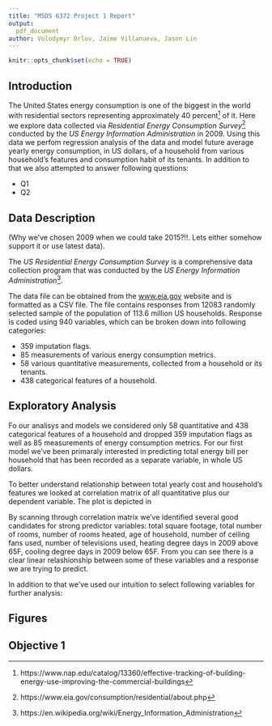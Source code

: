 ```yaml
---
title: "MSDS 6372 Project 1 Report"
output: 
  pdf_document
author: Volodymyr Orlov, Jaime Villanueva, Jason Lin
---
```


```r
knitr::opts_chunk$set(echo = TRUE)
```

## Introduction

The United States energy consumption is one of the biggest in the world with residential sectors representing approximately 40 percent^[https://www.nap.edu/catalog/13360/effective-tracking-of-building-energy-use-improving-the-commercial-buildings] of it. Here we explore data collected via *Residential Energy Consumption Survey*^[https://www.eia.gov/consumption/residential/about.php] conducted by the *US Energy Information Administration* in 2009. Using this data we perfom regression analysis of the data and model future average yearly energy consumption, in US dollars, of a household from various household's features and consumption habit of its tenants. In addition to that we also attempted to answer following questions:

* Q1
* Q2

## Data Description

(Why we've chosen 2009 when we could take 2015?!!. Lets either somehow support it or use latest data).

The *US Residential Energy Consumption Survey*  is a comprehensive data collection program that was conducted by the *US Energy Information Administration*^[https://en.wikipedia.org/wiki/Energy_Information_Administration]. 

The data file can be obtained from the [www.eia.gov](https://www.eia.gov/consumption/residential/data/2015/index.php?view=microdata) website and is formatted as a CSV file. The file contains responses from 12083 randomly selected sample of the population of 113.6 million US households. Response is coded using 940 variables, which can be broken down into following categories:

* 359 imputation flags.
* 85 measurements of various energy consumption metrics.
* 58 various quantitative measurements, collected from a household or its tenants.
* 438 categorical features of a household.

## Exploratory Analysis

Fo our analisys and models we considered only 58 quantitative and 438 categorical features of a household and dropped 359 imputation flags as well as 85 measurements of energy consumption metrics. For our first model we've been primaraly interested in predicting total energy bill per household that has been recorded as a separate variable, in whole US dollars. 

To better understand relationship between total yearly cost and household's features we looked at correlation matrix of all quantitative plus our dependent variable. The plot is depicted in \autoref{fig1}

By scanning through correlation matrix we've identified several good candidates for strong predictor variables: total square footage, total number of rooms, number of rooms heated, age of household, number of ceiling fans used, number of televisions used, heating degree days in 2009 above 65F, cooling degree days in 2009 below 65F. From \autoref{fig2} you can see there is a clear linear relashionship between some of these variables and a response we are trying to predict.

In addition to that we've used our intuition to select following variables for further analysis:

## Figures

\begin{figure}[h!]
  \centering
    \includegraphics[width=1.0\textwidth]{images/fig1.png}
  \caption{Correlation matrix of all quantitative household measurements, plus dependent variable.}
  \label{fig1}
\end{figure}

## Objective 1
